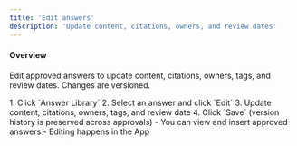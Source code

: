 ```yaml
---
title: 'Edit answers'
description: 'Update content, citations, owners, and review dates'
---
```

#### Overview
Edit approved answers to update content, citations, owners, tags, and review dates. Changes are versioned.

<Tabs>
    <Tab title="App" icon="browser">
    1. Click `Answer Library`
    2. Select an answer and click `Edit`
    3. Update content, citations, owners, tags, and review date
    4. Click `Save` (version history is preserved across approvals)
  </Tab>
  <Tab title="Extension" icon="mobile">
    - You can view and insert approved answers
    - Editing happens in the App
  </Tab>
</Tabs>


